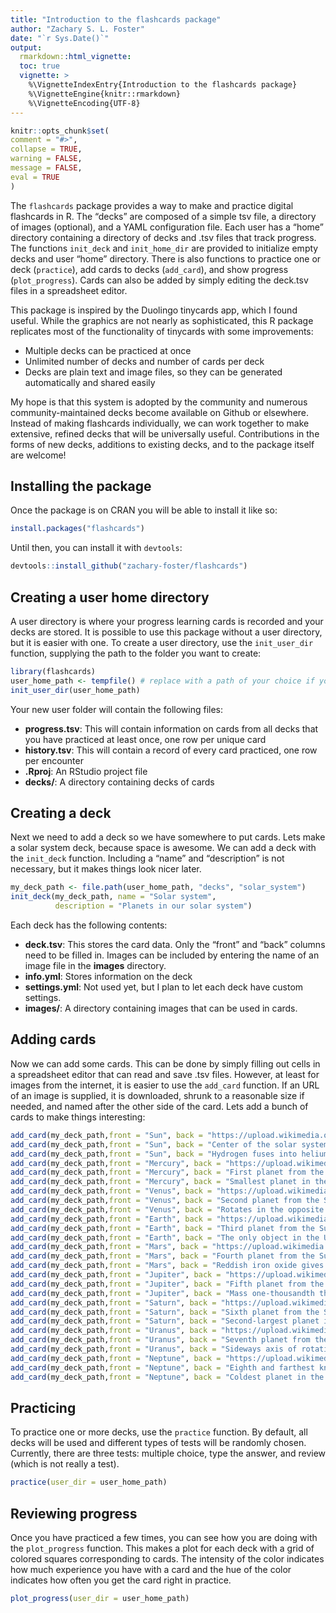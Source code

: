 ```yaml
---
title: "Introduction to the flashcards package"
author: "Zachary S. L. Foster"
date: "`r Sys.Date()`"
output:
  rmarkdown::html_vignette:
  toc: true
  vignette: >
    %\VignetteIndexEntry{Introduction to the flashcards package}
    %\VignetteEngine{knitr::rmarkdown}
    %\VignetteEncoding{UTF-8}
---
```


```r
knitr::opts_chunk$set(
comment = "#>",
collapse = TRUE,
warning = FALSE,
message = FALSE,
eval = TRUE
)
```

The `flashcards` package provides a way to make and practice digital flashcards in R.
The "decks" are composed of a simple tsv file, a directory of images (optional), and a YAML configuration file.
Each user has a "home" directory containing a directory of decks and .tsv files that track progress.
The functions `init_deck` and `init_home_dir` are provided to initialize empty decks and user "home" directory.
There is also functions to practice one or deck (`practice`), add cards to decks (`add_card`), and show progress (`plot_progress`). 
Cards can also be added by simply editing the deck.tsv files in a spreadsheet editor.

This package is inspired by the Duolingo tinycards app, which I found useful.
While the graphics are not nearly as sophisticated, this R package replicates most of the functionality of tinycards with some improvements:

* Multiple decks can be practiced at once
* Unlimited number of decks and number of cards per deck
* Decks are plain text and image files, so they can be generated automatically and shared easily

My hope is that this system is adopted by the community and numerous community-maintained decks become available on Github or elsewhere.
Instead of making flashcards individually, we can work together to make extensive, refined decks that will be universally useful.
Contributions in the forms of new decks, additions to existing decks, and to the package itself are welcome!

## Installing the package

Once the package is on CRAN you will be able to install it like so:

```r
install.packages("flashcards")
```

Until then, you can install it with `devtools`:

```r
devtools::install_github("zachary-foster/flashcards")
```


## Creating a user home directory

A user directory is where your progress learning cards is recorded and your decks are stored.
It is possible to use this package without a user directory, but it is easier with one.
To create a user directory, use the `init_user_dir` function, supplying the path to the folder you want
to create:

```r
library(flashcards)
user_home_path <- tempfile() # replace with a path of your choice if you want
init_user_dir(user_home_path)
```

Your new user folder will contain the following files:

* **progress.tsv**: This will contain information on cards from all decks that you have practiced at least once, one row per unique card
* **history.tsv**: This will contain a record of every card practiced, one row per encounter
* **<user dir name>.Rproj**: An RStudio project file
* **decks/**: A directory containing decks of cards

## Creating a deck

Next we need to add a deck so we have somewhere to put cards.
Lets make a solar system deck, because space is awesome. 
We can add a deck with the `init_deck` function.
Including a "name" and "description" is not necessary, but it makes things look nicer later.

```r
my_deck_path <- file.path(user_home_path, "decks", "solar_system")
init_deck(my_deck_path, name = "Solar system",
          description = "Planets in our solar system")
```

Each deck has the following contents:

* **deck.tsv**: This stores the card data. Only the "front" and "back" columns need to be filled in. Images can be included by entering the name of an image file in the **images** directory.
* **info.yml**: Stores information on the deck
* **settings.yml**: Not used yet, but I plan to let each deck have custom settings.
* **images/**: A directory containing images that can be used in cards.

## Adding cards

Now we can add some cards.
This can be done by simply filling out cells in a spreadsheet editor that can read and save .tsv files.
However, at least for images from the internet, it is easier to use the `add_card` function.
If an URL of an image is supplied, it is downloaded, shrunk to a reasonable size if needed, and named after the other side of the card.
Lets add a bunch of cards to make things interesting:

```r
add_card(my_deck_path,front = "Sun", back = "https://upload.wikimedia.org/wikipedia/commons/f/fb/Sun_in_February_%28black_version%29.jpg", source = "HalloweenNight")
add_card(my_deck_path,front = "Sun", back = "Center of the solar system")
add_card(my_deck_path,front = "Sun", back = "Hydrogen fuses into helium here")
add_card(my_deck_path,front = "Mercury", back = "https://upload.wikimedia.org/wikipedia/commons/thumb/d/d9/Mercury_in_color_-_Prockter07-edit1.jpg/600px-Mercury_in_color_-_Prockter07-edit1.jpg", source = "NASA/JPL")
add_card(my_deck_path,front = "Mercury", back = "First planet from the Sun")
add_card(my_deck_path,front = "Mercury", back = "Smallest planet in the solar system")
add_card(my_deck_path,front = "Venus", back = "https://upload.wikimedia.org/wikipedia/commons/e/e5/Venus-real_color.jpg", source = "Ricardo Nunes")
add_card(my_deck_path,front = "Venus", back = "Second planet from the Sun")
add_card(my_deck_path,front = "Venus", back = "Rotates in the opposite direction to most other planets")
add_card(my_deck_path,front = "Earth", back = "https://upload.wikimedia.org/wikipedia/commons/thumb/9/97/The_Earth_seen_from_Apollo_17.jpg/599px-The_Earth_seen_from_Apollo_17.jpg", source = "NASA")
add_card(my_deck_path,front = "Earth", back = "Third planet from the Sun")
add_card(my_deck_path,front = "Earth", back = "The only object in the Universe known to harbor life")
add_card(my_deck_path,front = "Mars", back = "https://upload.wikimedia.org/wikipedia/commons/thumb/0/02/OSIRIS_Mars_true_color.jpg/600px-OSIRIS_Mars_true_color.jpg", source = "ESA")
add_card(my_deck_path,front = "Mars", back = "Fourth planet from the Sun")
add_card(my_deck_path,front = "Mars", back = "Reddish iron oxide gives it a reddish appearance")
add_card(my_deck_path,front = "Jupiter", back = "https://upload.wikimedia.org/wikipedia/commons/2/2b/Jupiter_and_its_shrunken_Great_Red_Spot.jpg")
add_card(my_deck_path,front = "Jupiter", back = "Fifth planet from the Sun")
add_card(my_deck_path,front = "Jupiter", back = "Mass one-thousandth that of the Sun")
add_card(my_deck_path,front = "Saturn", back = "https://upload.wikimedia.org/wikipedia/commons/c/c7/Saturn_during_Equinox.jpg", source = "NASA")
add_card(my_deck_path,front = "Saturn", back = "Sixth planet from the Sun")
add_card(my_deck_path,front = "Saturn", back = "Second-largest planet in the Solar System")
add_card(my_deck_path,front = "Uranus", back = "https://upload.wikimedia.org/wikipedia/commons/3/3d/Uranus2.jpg", source = "NASA")
add_card(my_deck_path,front = "Uranus", back = "Seventh planet from the Sun")
add_card(my_deck_path,front = "Uranus", back = "Sideways axis of rotation")
add_card(my_deck_path,front = "Neptune", back = "https://upload.wikimedia.org/wikipedia/commons/thumb/4/41/Neptune_Full_%28cropped%29.jpg/1024px-Neptune_Full_%28cropped%29.jpg")
add_card(my_deck_path,front = "Neptune", back = "Eighth and farthest known planet from the Sun")
add_card(my_deck_path,front = "Neptune", back = "Coldest planet in the Solar System")
```


## Practicing

To practice one or more decks, use the `practice` function. 
By default, all decks will be used and different types of tests will be randomly chosen.
Currently, there are three tests: multiple choice, type the answer, and review (which is not really a test).

```r
practice(user_dir = user_home_path)
```


## Reviewing progress

Once you have practiced a few times, you can see how you are doing with the `plot_progress` function.
This makes a plot for each deck with a grid of colored squares corresponding to cards.
The intensity of the color indicates how much experience you have with a card and the hue of the color indicates how often you get the card right in practice.

```r
plot_progress(user_dir = user_home_path)
```

